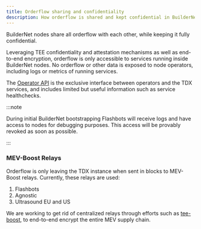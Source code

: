 ```yaml
---
title: Orderflow sharing and confidentiality
description: How orderflow is shared and kept confidential in BuilderNet.
---
```


BuilderNet nodes share all orderflow with each other, while keeping it fully confidential.

Leveraging TEE confidentiality and attestation mechanisms as well as end-to-end encryption, orderflow is only accessible to services running inside BuilderNet nodes.
No orderflow or other data is exposed to node operators, including logs or metrics of running services.

The [Operator API](./operator-api) is the exclusive interface between operators and the TDX services, and includes limited but useful information such as service healthchecks.

:::note

During initial BuilderNet bootstrapping Flashbots will receive logs and have access to nodes for debugging purposes. This access will be provably revoked as soon as possible.

:::

### MEV-Boost Relays

Orderflow is only leaving the TDX instance when sent in blocks to MEV-Boost relays. Currently, these relays are used:
1. Flashbots
1. Agnostic
1. Ultrasound EU and US

We are working to get rid of centralized relays through efforts such as [tee-boost](https://collective.flashbots.net/t/tee-boost/3741),
to end-to-end encrypt the entire MEV supply chain.
